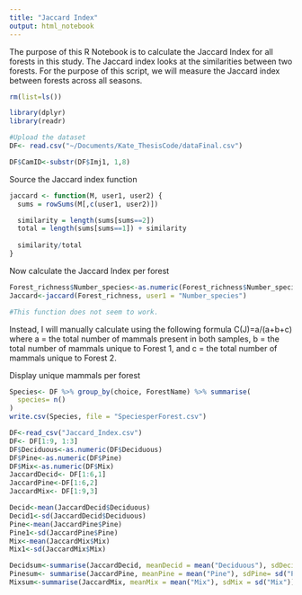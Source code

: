 ```yaml
---
title: "Jaccard Index"
output: html_notebook
---
```

The purpose of this R Notebook is to calculate the Jaccard Index for all forests in this study. The Jaccard index looks at the similarities between two forests. For the purpose of this script, we will measure the Jaccard index between forests across all seasons.

```r
rm(list=ls())

library(dplyr)
library(readr)

#Upload the dataset 
DF<- read.csv("~/Documents/Kate_ThesisCode/dataFinal.csv")

DF$CamID<-substr(DF$Imj1, 1,8)

```



Source the Jaccard index function
```r
jaccard <- function(M, user1, user2) {
  sums = rowSums(M[,c(user1, user2)])

  similarity = length(sums[sums==2])
  total = length(sums[sums==1]) + similarity
  
  similarity/total
}
```
Now calculate the Jaccard Index per forest
```r
Forest_richness$Number_species<-as.numeric(Forest_richness$Number_species)
Jaccard<-jaccard(Forest_richness, user1 = "Number_species")

#This function does not seem to work. 
```

Instead, I will manually calculate using the following formula
C(J)=a/(a+b+c) where a = the total number of mammals present in both samples, b = the total number of mammals unique to Forest 1, and c = the total number of mammals unique to Forest 2.


Display unique mammals per forest 
```r
Species<- DF %>% group_by(choice, ForestName) %>% summarise(
  species= n()
)
write.csv(Species, file = "SpeciesperForest.csv")
```

```r
DF<-read_csv("Jaccard_Index.csv")
DF<- DF[1:9, 1:3]
DF$Deciduous<-as.numeric(DF$Deciduous)
DF$Pine<-as.numeric(DF$Pine)
DF$Mix<-as.numeric(DF$Mix)
JaccardDecid<- DF[1:6,1]
JaccardPine<-DF[1:6,2]
JaccardMix<- DF[1:9,3]

Decid<-mean(JaccardDecid$Deciduous)
Decid1<-sd(JaccardDecid$Deciduous)
Pine<-mean(JaccardPine$Pine)
Pine1<-sd(JaccardPine$Pine)
Mix<-mean(JaccardMix$Mix)
Mix1<-sd(JaccardMix$Mix)

Decidsum<-summarise(JaccardDecid, meanDecid = mean("Deciduous"), sdDecid = sd("Deciduous")) 
Pinesum<- summarise(JaccardPine, meanPine = mean("Pine"), sdPine= sd("Pine"))
Mixsum<-summarise(JaccardMix, meanMix = mean("Mix"), sdMix = sd("Mix"))
```


